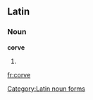 ==Latin==

===Noun===
'''corve''' {{m}}

# {{inflection of|corvus#Latin|corvus|abl|s}}

[[Category:Latin noun forms]]

[[fr:corve]]